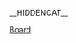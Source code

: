 __HIDDENCAT__
{{WPSS-cat}}
{{Stub Category|article=电子[[图版游戏|图版游戏]]|newstub=board-videogame-stub|category=电子图版游戏}}

[[Category:各类型电子游戏小作品|Board]]